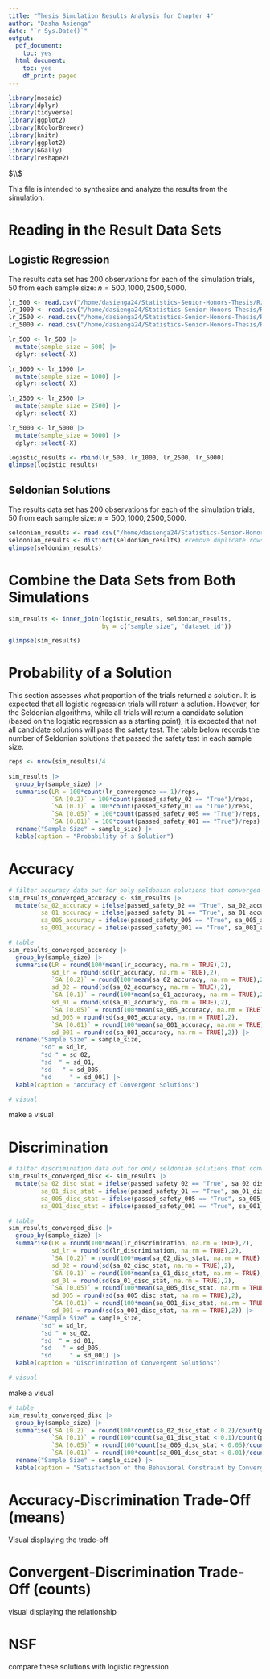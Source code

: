 ```yaml
---
title: "Thesis Simulation Results Analysis for Chapter 4"
author: "Dasha Asienga"
date: "`r Sys.Date()`"
output:
  pdf_document:
    toc: yes
  html_document:
    toc: yes
    df_print: paged
---
```


```r
library(mosaic)
library(dplyr)
library(tidyverse)
library(ggplot2)
library(RColorBrewer)
library(knitr)
library(ggplot2)
library(GGally)
library(reshape2)
```

$\\$

This file is intended to synthesize and analyze the results from the simulation. 

# Reading in the Result Data Sets

## Logistic Regression

The results data set has 200 observations for each of the simulation trials, 50 from each sample size: $n = 500, 1000, 2500, 5000$. 

```r
lr_500 <- read.csv("/home/dasienga24/Statistics-Senior-Honors-Thesis/R/Simulation/LogisticRegression/Results/lr_500.csv")
lr_1000 <- read.csv("/home/dasienga24/Statistics-Senior-Honors-Thesis/R/Simulation/LogisticRegression/Results/lr_1000.csv")
lr_2500 <- read.csv("/home/dasienga24/Statistics-Senior-Honors-Thesis/R/Simulation/LogisticRegression/Results/lr_2500.csv")
lr_5000 <- read.csv("/home/dasienga24/Statistics-Senior-Honors-Thesis/R/Simulation/LogisticRegression/Results/lr_5000.csv")

lr_500 <- lr_500 |>
  mutate(sample_size = 500) |>
  dplyr::select(-X)

lr_1000 <- lr_1000 |>
  mutate(sample_size = 1000) |>
  dplyr::select(-X)

lr_2500 <- lr_2500 |>
  mutate(sample_size = 2500) |>
  dplyr::select(-X)

lr_5000 <- lr_5000 |>
  mutate(sample_size = 5000) |>
  dplyr::select(-X)

logistic_results <- rbind(lr_500, lr_1000, lr_2500, lr_5000)
glimpse(logistic_results)
```


## Seldonian Solutions

The results data set has 200 observations for each of the simulation trials, 50 from each sample size: $n = 500, 1000, 2500, 5000$. 

```r
seldonian_results <- read.csv("/home/dasienga24/Statistics-Senior-Honors-Thesis/Python/COMPAS Simulation/SeldonianSimulation/results/seldonian_sim_results.csv")
seldonian_results <- distinct(seldonian_results) #remove duplicate rows
glimpse(seldonian_results)
```

# Combine the Data Sets from Both Simulations

```r
sim_results <- inner_join(logistic_results, seldonian_results, 
                          by = c("sample_size", "dataset_id"))

glimpse(sim_results)
```

# Probability of a Solution

This section assesses what proportion of the trials returned a solution. It is expected that all logistic regression trials will return a solution. However, for the Seldonian algorithms, while all trials will return a candidate solution (based on the logistic regression as a starting point), it is expected that not all candidate solutions will pass the safety test. The table below records the number of Seldonian solutions that passed the safety test in each sample size.

```r
reps <- nrow(sim_results)/4
  
sim_results |>
  group_by(sample_size) |>
  summarise(LR = 100*count(lr_convergence == 1)/reps,
            `SA (0.2)` = 100*count(passed_safety_02 == "True")/reps,
            `SA (0.1)` = 100*count(passed_safety_01 == "True")/reps,
            `SA (0.05)` = 100*count(passed_safety_005 == "True")/reps,
            `SA (0.01)` = 100*count(passed_safety_001 == "True")/reps) |>
  rename("Sample Size" = sample_size) |>
  kable(caption = "Probability of a Solution")
```


# Accuracy 

```r
# filter accuracy data out for only seldonian solutions that converged
sim_results_converged_accuracy <- sim_results |>
  mutate(sa_02_accuracy = ifelse(passed_safety_02 == "True", sa_02_accuracy, NA),
         sa_01_accuracy = ifelse(passed_safety_01 == "True", sa_01_accuracy, NA),
         sa_005_accuracy = ifelse(passed_safety_005 == "True", sa_005_accuracy, NA),
         sa_001_accuracy = ifelse(passed_safety_001 == "True", sa_001_accuracy, NA))
```


```r
# table
sim_results_converged_accuracy |>
  group_by(sample_size) |>
  summarise(LR = round(100*mean(lr_accuracy, na.rm = TRUE),2),
            sd_lr = round(sd(lr_accuracy, na.rm = TRUE),2),
            `SA (0.2)` = round(100*mean(sa_02_accuracy, na.rm = TRUE),2),
            sd_02 = round(sd(sa_02_accuracy, na.rm = TRUE),2),
            `SA (0.1)` = round(100*mean(sa_01_accuracy, na.rm = TRUE),2),
            sd_01 = round(sd(sa_01_accuracy, na.rm = TRUE),2),
            `SA (0.05)` = round(100*mean(sa_005_accuracy, na.rm = TRUE),2),
            sd_005 = round(sd(sa_005_accuracy, na.rm = TRUE),2),
            `SA (0.01)` = round(100*mean(sa_001_accuracy, na.rm = TRUE),2),
            sd_001 = round(sd(sa_001_accuracy, na.rm = TRUE),2)) |>
  rename("Sample Size" = sample_size,
         "sd" = sd_lr,
         "sd " = sd_02,
         "sd  " = sd_01,
         "sd   " = sd_005,
         "sd     " = sd_001) |>
  kable(caption = "Accuracy of Convergent Solutions")
```


```r
# visual 
```

make a visual 

# Discrimination

```r
# filter discrimination data out for only seldonian solutions that converged
sim_results_converged_disc <- sim_results |>
  mutate(sa_02_disc_stat = ifelse(passed_safety_02 == "True", sa_02_disc_stat, NA),
         sa_01_disc_stat = ifelse(passed_safety_01 == "True", sa_01_disc_stat, NA),
         sa_005_disc_stat = ifelse(passed_safety_005 == "True", sa_005_disc_stat, NA),
         sa_001_disc_stat = ifelse(passed_safety_001 == "True", sa_001_disc_stat, NA))
```

```r
# table
sim_results_converged_disc |>
  group_by(sample_size) |>
  summarise(LR = round(100*mean(lr_discrimination, na.rm = TRUE),2),
            sd_lr = round(sd(lr_discrimination, na.rm = TRUE),2),
            `SA (0.2)` = round(100*mean(sa_02_disc_stat, na.rm = TRUE),2),
            sd_02 = round(sd(sa_02_disc_stat, na.rm = TRUE),2),
            `SA (0.1)` = round(100*mean(sa_01_disc_stat, na.rm = TRUE),2),
            sd_01 = round(sd(sa_01_disc_stat, na.rm = TRUE),2),
            `SA (0.05)` = round(100*mean(sa_005_disc_stat, na.rm = TRUE),2),
            sd_005 = round(sd(sa_005_disc_stat, na.rm = TRUE),2),
            `SA (0.01)` = round(100*mean(sa_001_disc_stat, na.rm = TRUE),2),
            sd_001 = round(sd(sa_001_disc_stat, na.rm = TRUE),2)) |>
  rename("Sample Size" = sample_size,
         "sd" = sd_lr,
         "sd " = sd_02,
         "sd  " = sd_01,
         "sd   " = sd_005,
         "sd     " = sd_001) |>
  kable(caption = "Discrimination of Convergent Solutions")
```

```r
# visual 
```

make a visual 

```r
# table
sim_results_converged_disc |>
  group_by(sample_size) |>
  summarise(`SA (0.2)` = round(100*count(sa_02_disc_stat < 0.2)/count(passed_safety_02 == "True"),2),
            `SA (0.1)` = round(100*count(sa_01_disc_stat < 0.1)/count(passed_safety_01 == "True"),2),
            `SA (0.05)` = round(100*count(sa_005_disc_stat < 0.05)/count(passed_safety_005 == "True"),2),
            `SA (0.01)` = round(100*count(sa_001_disc_stat < 0.01)/count(passed_safety_001 == "True"),2)) |>
  rename("Sample Size" = sample_size) |>
  kable(caption = "Satisfaction of the Behavioral Constraint by Convergent Solutions")
```


# Accuracy-Discrimination Trade-Off (means)
Visual displaying the trade-off

# Convergent-Discrimination Trade-Off (counts)
visual displaying the relationship

# NSF 
compare these solutions with logistic regression

